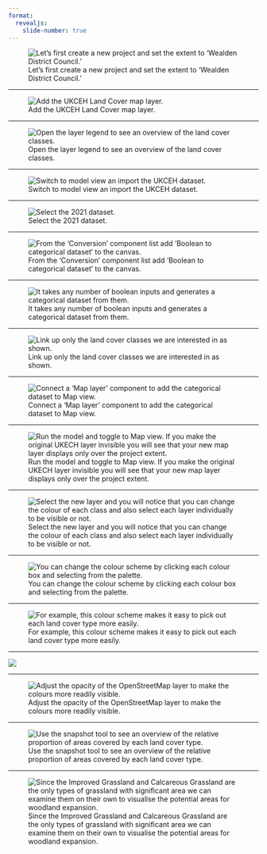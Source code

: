 ```yaml
---
format:
  revealjs: 
    slide-number: true
---
```


![Let's first create a new project and set the extent to 'Wealden District Council.'](01-new-project.png)

---

![Add the UKCEH Land Cover map layer.](02-add-layer.png)

---

![Open the layer legend to see an overview of the land cover classes.](03-ukceh.png)

---

![Switch to model view an import the UKCEH dataset.](04-model-ukceh.png)

---

![Select the 2021 dataset.](05-ukceh-2021.png)

---

![From the 'Conversion' component list add 'Boolean to categorical dataset' to the canvas.](06-conversions.png)

---

![It takes any number of boolean inputs and generates a categorical dataset from them.](07-boolean-categorical.png)

---

![Link up only the land cover classes we are interested in as shown.](08-boolean-inputs.png)

---

![Connect a 'Map layer' component to add the categorical dataset to Map view. ](09-categorical-output.png)

---

![Run the model and toggle to Map view. If you make the original UKECH layer invisible you will see that your new map layer displays only over the project extent.](10-map-ukceh-invisible.png)

---

![Select the new layer and you will notice that you can change the colour of each class and also select each layer individually to be visible or not.](11-land-cover-wealden.png)

---

![You can change the colour scheme by clicking each colour box and selecting from the palette.](12-change-colours.png)

---

![For example, this colour scheme makes it easy to pick out each land cover type more easily.](13-better-colours.png)

---

![](14-better-colours.png)

---

![Adjust the opacity of the OpenStreetMap layer to make the colours more readily visible.](15-osm-opacity.png)

---

![Use the snapshot tool to see an overview of the relative proportion of areas covered by each land cover type.](16-snapshot.png)

---

![Since the Improved Grassland and Calcareous Grassland are the only types of grassland with significant area we can examine them on their own to visualise the potential areas for woodland expansion.](17-select-grassland.png)

